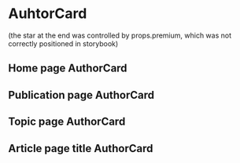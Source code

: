 
<Meta title="Components|AuhtorCard" component={AuthorCard} />

# AuhtorCard

<Props of={AuthorCard} />

(the star at the end was controlled by props.premium, which was not correctly positioned in storybook)

## Home page AuthorCard

<Preview>
  <Story name="Home page AuthorCard">
    <AuthorCard {...authorInfo} variation="Home" />
  </Story>
</Preview>

## Publication page AuthorCard

<Preview>
  <Story name="Publication page AuthorCard">
    <AuthorCard {...authorInfo} variation="PublicationHome" />
  </Story>
</Preview>

## Topic page AuthorCard

<Preview>
  <Story name="Topic page AuthorCard">
    <AuthorCard {...authorInfo} variation="TopicHome" />
  </Story>
</Preview>

## Article page title AuthorCard

<Preview>
  <Story name="Article page AuthorCard">
    <AuthorCard {...authorInfo} variation="ArticleTitle" />
  </Story>
</Preview>
